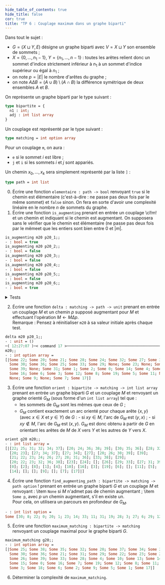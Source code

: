 ```yaml
---
hide_table_of_contents: true
hide_title: false
cor: true
title: "TP 6 : Couplage maximum dans un graphe biparti"
---
```


Dans tout le sujet :
- $G = (X\sqcup Y, E)$ désigne un graphe biparti avec $V = X\sqcup Y$
    son ensemble de sommets ;
- $X = \{0,\dots,n_{1} - 1\}$, $Y = \{n_{1},\dots, n - 1\}$ : toutes les arêtes relient donc un sommet d'indice strictement inférieur à $n_{1}$ à un sommet d'indice supérieur ou égal à $n_{1}$ ;
- on note $p = |E|$ le nombre d'arêtes du graphe ;
- on note $A \Delta B = (A \cup B) \setminus (A \cap B)$ la différence symétrique de deux ensembles $A$ et $B$.

On représente un graphe biparti par le type suivant :
```ocaml
type bipartite = {
  n1 : int;
  adj : int list array
}
```

Un couplage est représenté par le type suivant :

```ocaml
type matching = int option array
```

Pour un couplage `m`, on aura :
- `e` si le sommet $i$ est libre ;
- `j` et `i` si les sommets $i$ et $j$ sont appariés.

Un chemin $x_{0}, \dots, x_{k}$ sera simplement représenté par la liste `]` :
```ocaml
type path = int list
```

0. Écrire une fonction `elementaire : path -> bool` renvoyant `true` si le chemin est élémentaire (c'est-à-dire : ne passe pas deux fois par le même sommet) et `false` sinon. On fera en sorte d'avoir une complexité linéaire en le nombre $n$ de sommets du graphe.  
1. Écrire une fonction `is_augmenting` prenant en entrée un couplage \cl!m! et un chemin et indiquant si le chemin est augmentant. On supposera sans le vérifier que le chemin est élémentaire (ne passe pas deux fois par le mêmeet que les entiers sont bien entre 0 et $|m|$.

```ocaml
is_augmenting m20 p20_1;;
- : bool = true
is_augmenting m20 p20_2;;
- : bool = false
is_augmenting m20 p20_3;;
- : bool = false
is_augmenting m20 p20_4;;
- : bool = false
is_augmenting m20 p20_5;;
- : bool = false
is_augmenting m20 p20_6;;
- : bool = true
```

<details>
<summary>Tests</summary>
    
```ocaml
let g20 = {
  n1 = 20;
  adj =
    [|[37; 34; 32; 31; 25; 22; 20]; [39; 38; 36; 24; 23; 20]; [36; 35; 30; 21];
      [35; 32; 28; 27]; [24; 23; 20]; [37; 34; 32; 27]; [34; 29; 27]; [38; 27];
      [39; 30; 26; 22; 20]; [39; 36]; [36; 31; 28; 27; 26; 25; 24; 23; 22; 21];
      [38; 33; 31]; [29]; [38; 36; 32; 23; 22; 20]; [33; 23]; [24]; [26];
      [39; 26]; [33; 29]; [39; 31; 28; 27]; [13; 8; 4; 1; 0]; [10; 2];
      [13; 10; 8; 0]; [14; 13; 10; 4; 1]; [15; 10; 4; 1]; [10; 0];
      [17; 16; 10; 8]; [19; 10; 7; 6; 5; 3]; [19; 10; 3]; [18; 12; 6];
      [8; 2]; [19; 11; 10; 0]; [13; 5; 3; 0]; [18; 14; 11]; [6; 5; 0];
      [3; 2]; [13; 10; 9; 2; 1]; [5; 0]; [13; 11; 7; 1]; [19; 17; 9; 8; 1]|]
}

(* Un couplage maximal pour l'inclusion, mais pas de cardinalité maximale, *)
(* pour g20. *)

let m20 = [|
  Some 20; Some 23; Some 21; Some 27; Some 24; Some 32; Some 29; Some 38;
  Some 22; Some 36; Some 25; Some 31; None; None; Some 33; None; Some 26;
  Some 39; None; Some 28; Some 0; Some 2; Some 8; Some 1; Some 4; Some 10;
  Some 16; Some 3; Some 19; Some 6; None; Some 11; Some 5; Some 14; None;
  None; Some 9; None; Some 7; Some 17
|]

(* 6 chemins élémentaires de g20. Seul le premier et le dernier sont *)
(* augmentants pour m20. *)

let p20_1 = [30; 8; 22; 0; 20; 1; 23; 14; 33; 11; 31; 19; 28; 3; 27; 6; 29; 12]
let p20_2 = [26; 8; 22; 0; 20; 1; 23; 14; 33; 11; 31; 19; 28; 3; 27; 6; 29; 12]
let p20_3 = [30; 8; 22; 0; 20; 1; 23; 14; 33; 11; 31; 19; 28; 3; 27; 6; 29]
let p20_4 = [30; 8; 22; 0; 20; 1; 23; 14; 33; 11; 31; 19; 28; 3; 27; 6]
let p20_5 = [30; 8; 22; 13; 20; 1; 23; 14; 33; 11; 31; 19; 28; 3; 27; 6; 29; 12]
let p20_6 = [34; 6; 29; 12]
```

</details>

2. Écrire une fonction `delta : matching -> path -> unit` prenant en entrée un couplage $M$ et un chemin $p$ supposé augmentant pour $M$ et effectuant l'opération $M \leftarrow M \Delta p$.  
Remarque : Pensez à réinitialiser `m20` à sa valeur initiale après chaque test.

```ocaml
delta m20 p20_1;;
- : unit = ()
─( 12:27:07 )─< command 17 >──────────────────────────────────────────────────────{ counter: 0 }─
m20;;
- : int option array =
[|Some 22; Some 20; Some 21; Some 28; Some 24; Some 32; Some 27; Some 38;
  Some 30; Some 36; Some 25; Some 33; Some 29; None; Some 23; None; Some 26;
  Some 39; None; Some 31; Some 1; Some 2; Some 0; Some 14; Some 4; Some 10;
  Some 16; Some 6; Some 3; Some 12; Some 8; Some 19; Some 5; Some 11; None;
  None; Some 9; None; Some 7; Some 17|]
```

3. Écrire une fonction `orient : bipartite -> matching -> int list array` prenant en entrée un graphe biparti
  $G$ et un couplage $M$ et renvoyant un graphe orienté $G_{M}$ (sous
  forme d'un `int list array`) tel que :
    - les sommets de $G_{M}$ sont les mêmes que ceux de $G$ ;
    - $G_{M}$ contient exactement un arc orienté pour chaque
          arête $\{x, y\}$ (avec $x \in X$ et $y \in Y$) de $G$ :
            - si $xy \in M$, l'arc de $G_{M}$ est $(y, x)$ ;
            - si $xy \notin M$, l'arc de $G_{M}$ est $(x, y)$.
$G_M$ est donc obtenu à partir de $G$ en orientant les arêtes de $M$ de $X$ vers $Y$ et les autres de $Y$ vers $X$.
```ocaml
orient g20 m20;;
- : int list array =
[|[22; 25; 31; 32; 34; 37]; [20; 24; 36; 38; 39]; [30; 35; 36]; [28; 32; 35];
  [20; 23]; [27; 34; 37]; [27; 34]; [27]; [20; 26; 30; 39]; [39];
  [21; 22; 23; 24; 26; 27; 28; 31; 36]; [33; 38]; [29];
  [20; 22; 23; 32; 36; 38]; [23]; [24]; []; [26]; [29; 33]; [27; 31; 39]; 
  [0]; [2]; [8]; [1]; [4]; [10]; [16]; [3]; [19]; [6]; []; [11]; [5]; 
  [14]; []; []; [9]; []; [7]; [17]|]
```

4. Écrire une fonction `find_augmenting_path : bipartite -> matching -> path option`
! prenant en entrée un graphe biparti $G$ et un couplage $M$ et renvoyant :
\item `None` si $M$ n'admet pas de chemin augmentant ;
\item `Some p`, avec $p$ un chemin augmentant, s'il en existe un.  
Pour cela, on utilisera un parcours en profondeur de $G_{M}$.
```ocaml
- : int list option =
Some [30; 8; 22; 0; 20; 1; 23; 14; 33; 11; 31; 19; 28; 3; 27; 6; 29; 12]
```

5. Écrire une fonction `maximum_matching : bipartite -> matching` renvoyant un couplage maximal pour le graphe biparti $G$.

```ocaml
maximum_matching g20;;
- : int option array =
[|Some 25; Some 38; Some 35; Some 32; Some 20; Some 37; Some 34; Some 27;
  Some 30; Some 36; Some 21; Some 31; Some 29; Some 22; Some 23; Some 24;
  Some 26; Some 39; Some 33; Some 28; Some 4; Some 10; Some 13; Some 14;
  Some 15; Some 0; Some 16; Some 7; Some 19; Some 12; Some 8; Some 11; 
  Some 3; Some 18; Some 6; Some 2; Some 9; Some 5; Some 1; Some 17|]
````

6. Déterminer la complexité de `maximum_matching`.
